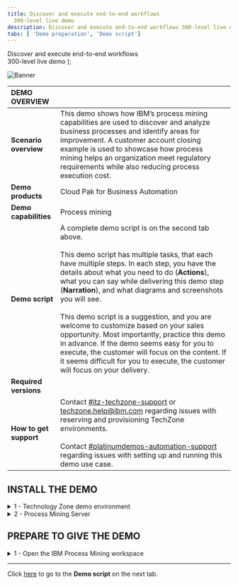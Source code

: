 ```yaml
---
title: Discover and execute end-to-end workflows
  300-level live demo
description: Discover and execute end-to-end workflows 300-level live demo
tabs: [ 'Demo preparation', 'Demo script']
---
```


  <span>
    Discover and execute end-to-end workflows <br /> 300-level live demo
  </span>
);

![Banner](./images/Process_mining_prep_banner.jpg)

<span id="top"></span>

| DEMO OVERVIEW | |
| :---         | :--- |
| **Scenario overview** | This demo shows how IBM’s process mining capabilities are used to discover and analyze business processes and identify areas for improvement. A customer account closing example is used to showcase how process mining helps an organization meet regulatory requirements while also reducing process execution cost. |
| **Demo products** | Cloud Pak for Business Automation |
| **Demo capabilities** | Process mining |
| **Demo script** | A complete demo script is on the second tab above. <br/><br/> This demo script has multiple tasks, that each have multiple steps. In each step, you have the details about what you need to do (**Actions**), what you can say while delivering this demo step (**Narration**), and what diagrams and screenshots you will see. <br/><br/> This demo script is a suggestion, and you are welcome to customize based on your sales opportunity. Most importantly, practice this demo in advance. If the demo seems easy for you to execute, the customer will focus on the content. If it seems difficult for you to execute, the customer will focus on your delivery. |
| **Required versions** |  |
| **How to get support** | Contact <a href="https://ibm-cloud.slack.com/archives/C0124J683GW" target="_blank" rel="noreferrer">#itz-techzone-support</a> or <a href="mailto:techzone.help@ibm.com">techzone.help@ibm.com</a> regarding issues with reserving and provisioning TechZone environments. <br/><br/> Contact <a href="https://ibm-cloud.slack.com/archives/C0216F39ACU" target="_blank" rel="noreferrer">#platinumdemos-automation-support</a> regarding issues with setting up and running this demo use case. |

## **INSTALL THE DEMO**

<details>

<summary>1 - Technology Zone demo environment</summary>

<br/>

Reserve a Technology Zone demo environment here.

<br/>

<InlineNotification> <strong>NOTE</strong>: The Technology Zone provided environment contains three virtual machines. Only the <strong>IBM Process Mining Server</strong> is used for this demo. </InlineNotification>

<br/>

**[Go to top](#top)**

</details>

<details>

<summary>2 - Process Mining Server</summary>

<br/>

1. Access your Technology Zone environment using the link in the reservation email. You may also use the IBM Technology Zone’s **My Library** → **My Reservations** page.

<br/>

2. If the VMs are not already started, click the **Play** icon to start the **IBM Process Mining Server** virtual machine (VM).

<br/>

3. Click to open the **IBM Process Mining Server** VM. <br/><br/><img src="https://raw.githubusercontent.com/ibm-garage-tsa/platinum-demos/master/src/pages/300-business-automation-discover-and-execute-end-to-end-workflows/images/vm.png" width="600" /><br/>

4. Press the **ESC** key on your keyboard.

<br/>

5. Click **Not listed?** <br/><br/><img src="https://raw.githubusercontent.com/ibm-garage-tsa/platinum-demos/master/src/pages/300-business-automation-discover-and-execute-end-to-end-workflows/images/not-listed.png" width="200" /><br/>

6. Enter '**root**' under **Username** (1), and click **Next** (2). <br/><br/><img src="https://raw.githubusercontent.com/ibm-garage-tsa/platinum-demos/master/src/pages/300-business-automation-discover-and-execute-end-to-end-workflows/images/root.png" width="300" /><br/>

7. Enter '**IBMDem0s!**' under **Password** (1), and click **Sign In** (2). <br/><br/><img src="https://raw.githubusercontent.com/ibm-garage-tsa/platinum-demos/master/src/pages/300-business-automation-discover-and-execute-end-to-end-workflows/images/password.png" width="300" /><br/>

8. Click **Activities**. <br/><br/><img src="https://raw.githubusercontent.com/ibm-garage-tsa/platinum-demos/master/src/pages/300-business-automation-discover-and-execute-end-to-end-workflows/images/activities.png" width="200" /><br/>

9. Click **Terminal**. <br/><br/><img src="https://raw.githubusercontent.com/ibm-garage-tsa/platinum-demos/master/src/pages/300-business-automation-discover-and-execute-end-to-end-workflows/images/terminal.png" width="200" /><br/>

10.	Enter '**cd/opt/processmining/bin**' in the Terminal window.

<br/>

11.	Enter '**./start.sh**' in the Terminal window.

<br/>

12.	Enter '**service nginx start**' when the prompt returns. <br/><br/> You should see the following output: <br/><img src="https://raw.githubusercontent.com/ibm-garage-tsa/platinum-demos/master/src/pages/300-business-automation-discover-and-execute-end-to-end-workflows/images/output.png" width="400" /><br/>

13.	Wait for several minutes for the Process Mining server to start.

<br/>

**[Go to top](#top)**

</details>

## **PREPARE TO GIVE THE DEMO**

<details>

<summary>1 - Open the IBM Process Mining workspace</summary>

<br/>

1. Click **Activities**. <br/><br/><img src="https://raw.githubusercontent.com/ibm-garage-tsa/platinum-demos/master/src/pages/300-business-automation-discover-and-execute-end-to-end-workflows/images/activities.png" width="200" /><br/>

2. Click **Firefox**. <br/><br/><img src="https://raw.githubusercontent.com/ibm-garage-tsa/platinum-demos/master/src/pages/300-business-automation-discover-and-execute-end-to-end-workflows/images/firefox.png" width="200" /><br/>

3. Click **IBM Process Mining | Sign in** on the bookmark toolbar. <br/><br/><img src="https://raw.githubusercontent.com/ibm-garage-tsa/platinum-demos/master/src/pages/300-business-automation-discover-and-execute-end-to-end-workflows/images/toolbar.png" width="300" /><br/>

4. Enter '**maintenance.admin**' for the **UserID** (1) and '**IBMDem0s!**' for the **Password** (2), and click **Sign in** (3). <br/><br/><img src="https://raw.githubusercontent.com/ibm-garage-tsa/platinum-demos/master/src/pages/300-business-automation-discover-and-execute-end-to-end-workflows/images/sign-in.png" width="300" /><br/>

5. From the **Process mining** workspace, click **Account Closure**. <br/><br/><img src="https://raw.githubusercontent.com/ibm-garage-tsa/platinum-demos/master/src/pages/300-business-automation-discover-and-execute-end-to-end-workflows/images/process-mining.png" width="800" /><br/>

6. The **Account Closure** model is now open. Click the **Datasource** tab. <br/><br/><img src="https://raw.githubusercontent.com/ibm-garage-tsa/platinum-demos/master/src/pages/300-business-automation-discover-and-execute-end-to-end-workflows/images/account-closure.png" width="800" /><br/>

7. The **Datasource** tab is now open. <br/><br/><img src="https://raw.githubusercontent.com/ibm-garage-tsa/platinum-demos/master/src/pages/300-business-automation-discover-and-execute-end-to-end-workflows/images/datasource-tab.png" width="800" /><br/>

**[Go to top](#top)**

</details>

***

Click [here](/300-business-automation-discover-and-execute-end-to-end-workflows/demo-script) to go to the **Demo script** on the next tab.
